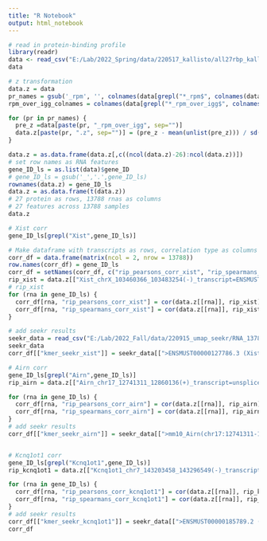 ---
title: "R Notebook"
output: html_notebook
---


```{r}
# read in protein-binding profile
library(readr)
data <- read_csv("E:/Lab/2022_Spring/data/220517_kallisto/all27rbp_kallisto_igg_rpm_filtered.csv")
data

# z transformation
data.z = data
pr_names = gsub('_rpm', '', colnames(data[grepl("*_rpm$", colnames(data))]))
rpm_over_igg_colnames = colnames(data[grepl("*_rpm_over_igg$", colnames(data))])

for (pr in pr_names) {
  pre_z =data[paste(pr, "_rpm_over_igg", sep="")]
  data.z[paste(pr, ".z", sep="")] = (pre_z - mean(unlist(pre_z))) / sd(unlist(pre_z))
}

data.z = as.data.frame(data.z[,c((ncol(data.z)-26):ncol(data.z))])
# set row names as RNA features
gene_ID_ls = as.list(data)$gene_ID
# gene_ID_ls = gsub('_','.',gene_ID_ls)
rownames(data.z) = gene_ID_ls
data.z = as.data.frame(t(data.z))
# 27 protein as rows, 13788 rnas as columns
# 27 features across 13788 samples
data.z
```

```{r}
# Xist corr
gene_ID_ls[grepl("Xist",gene_ID_ls)]

# Make dataframe with transcripts as rows, correlation type as columns
corr_df = data.frame(matrix(ncol = 2, nrow = 13788))
row.names(corr_df) = gene_ID_ls
corr_df = setNames(corr_df, c("rip_pearsons_corr_xist", "rip_spearmans_corr_xist"))
rip_xist = data.z[["Xist_chrX_103460366_103483254(-)_transcript=ENSMUST00000127786.3"]]
# rip_xist
for (rna in gene_ID_ls) {
  corr_df[rna, "rip_pearsons_corr_xist"] = cor(data.z[[rna]], rip_xist)
  corr_df[rna, "rip_spearmans_corr_xist"] = cor(data.z[[rna]], rip_xist, method = "spearman")
}

# add seekr results
seekr_data = read_csv("E:/Lab/2022_Fall/data/220915_umap_seekr/RNA_13788_vs_xka.csv")
seekr_data
corr_df[["kmer_seekr_xist"]] = seekr_data[[">ENSMUST00000127786.3 (Xist) length=17946"]]

# Airn corr
gene_ID_ls[grepl("Airn",gene_ID_ls)]
rip_airn = data.z[["Airn_chr17_12741311_12860136(+)_transcript=unspliced(+)"]]

for (rna in gene_ID_ls) {
  corr_df[rna, "rip_pearsons_corr_airn"] = cor(data.z[[rna]], rip_airn)
  corr_df[rna, "rip_spearmans_corr_airn"] = cor(data.z[[rna]], rip_airn, method = "spearman")
}
# add seekr results
corr_df[["kmer_seekr_airn"]] = seekr_data[[">mm10_Airn(chr17:12741311-12830123)"]]


# Kcnq1ot1 corr
gene_ID_ls[grepl("Kcnq1ot1",gene_ID_ls)]
rip_kcnq1ot1 = data.z[["Kcnq1ot1_chr7_143203458_143296549(-)_transcript=ENSMUST00000185789.2"]]

for (rna in gene_ID_ls) {
  corr_df[rna, "rip_pearsons_corr_kcnq1ot1"] = cor(data.z[[rna]], rip_kcnq1ot1)
  corr_df[rna, "rip_spearmans_corr_kcnq1ot1"] = cor(data.z[[rna]], rip_kcnq1ot1, method = "spearman")
}
# add seekr results
corr_df[["kmer_seekr_kcnq1ot1"]] = seekr_data[[">ENSMUST00000185789.2 (Kcnq1ot1) length=93092"]]
corr_df
```

